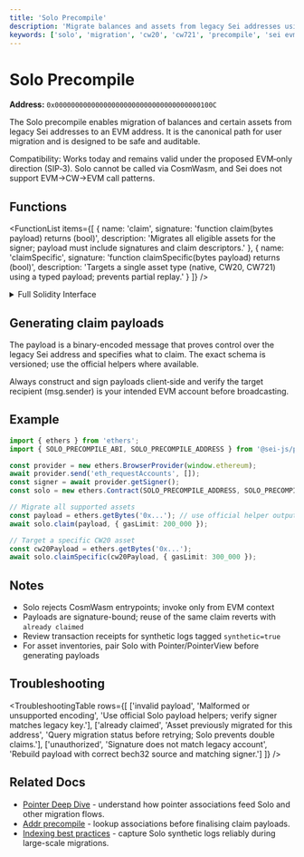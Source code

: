 ```yaml
---
title: 'Solo Precompile'
description: 'Migrate balances and assets from legacy Sei addresses using the Solo precompile, with support for CW20/CW721 via claimSpecific.'
keywords: ['solo', 'migration', 'cw20', 'cw721', 'precompile', 'sei evm']
---
```



# Solo Precompile

**Address:** `0x000000000000000000000000000000000000100C`

The Solo precompile enables migration of balances and certain assets from legacy Sei addresses to an EVM address. It is the canonical path for user migration and is designed to be safe and auditable.

<Callout type="info">Compatibility: Works today and remains valid under the proposed EVM‑only direction (SIP‑3). Solo cannot be called via CosmWasm, and Sei does not support EVM→CW→EVM call patterns.</Callout>

## Functions

<FunctionList
  items={[
    {
      name: 'claim',
      signature: 'function claim(bytes payload) returns (bool)',
      description: 'Migrates all eligible assets for the signer; payload must include signatures and claim descriptors.'
    },
    {
      name: 'claimSpecific',
      signature: 'function claimSpecific(bytes payload) returns (bool)',
      description: 'Targets a single asset type (native, CW20, CW721) using a typed payload; prevents partial replay.'
    }
  ]}
/>

<details>
<summary>Full Solidity Interface</summary>

```solidity copy
interface ISoloPrecompile {
  function claim(bytes calldata payload) external returns (bool);
  function claimSpecific(bytes calldata payload) external returns (bool);
}
```

</details>

## Generating claim payloads

The payload is a binary-encoded message that proves control over the legacy Sei address and specifies what to claim. The exact schema is versioned; use the official helpers where available.

<Callout type="warning">Always construct and sign payloads client‑side and verify the target recipient (msg.sender) is your intended EVM account before broadcasting.</Callout>

## Example

```typescript copy
import { ethers } from 'ethers';
import { SOLO_PRECOMPILE_ABI, SOLO_PRECOMPILE_ADDRESS } from '@sei-js/precompiles';

const provider = new ethers.BrowserProvider(window.ethereum);
await provider.send('eth_requestAccounts', []);
const signer = await provider.getSigner();
const solo = new ethers.Contract(SOLO_PRECOMPILE_ADDRESS, SOLO_PRECOMPILE_ABI, signer);

// Migrate all supported assets
const payload = ethers.getBytes('0x...'); // use official helper output
await solo.claim(payload, { gasLimit: 200_000 });

// Target a specific CW20 asset
const cw20Payload = ethers.getBytes('0x...');
await solo.claimSpecific(cw20Payload, { gasLimit: 300_000 });
```

## Notes

- Solo rejects CosmWasm entrypoints; invoke only from EVM context
- Payloads are signature-bound; reuse of the same claim reverts with `already claimed`
- Review transaction receipts for synthetic logs tagged `synthetic=true`
- For asset inventories, pair Solo with Pointer/PointerView before generating payloads

## Troubleshooting

<TroubleshootingTable
  rows={[
    ['invalid payload', 'Malformed or unsupported encoding', 'Use official Solo payload helpers; verify signer matches legacy key.'],
    ['already claimed', 'Asset previously migrated for this address', 'Query migration status before retrying; Solo prevents double claims.'],
    ['unauthorized', 'Signature does not match legacy account', 'Rebuild payload with correct bech32 source and matching signer.']
  ]}
/>

## Related Docs

- [Pointer Deep Dive](/evm/pointers-deep-dive) - understand how pointer associations feed Solo and other migration flows.
- [Addr precompile](/evm/precompile-addr) - lookup associations before finalising claim payloads.
- [Indexing best practices](/evm/indexing-best-practices) - capture Solo synthetic logs reliably during large-scale migrations.
